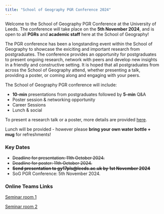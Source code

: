---
title: "School of Geography PGR Conference 2024"
---

Welcome to the School of Geography PGR Conference at the University of Leeds. The conference will take place on the **5th November 2024**, and is open to all **PGRs** and **academic staff** here at the School of Geography!

The PGR conference has been a longstanding event within the School of Geography to showcase the exiciting and important research from postgraduates. The conference provides an opportunity for postgraduates to present ongoing research, network with peers and develop new insights in a friendly and constructive setting. It is hoped that all postgraduates from across the School of Geography attend, whether presenting a talk, providing a poster, or coming along and engaging with your peers.

The School of Geography PGR conference will include:

-   **10-min** presentations from postgraduates followed by **5-min** Q&A
-   Poster session & networking opportunity
-   Career Sessions
-   Lunch & social

To present a research talk or a poster, more details are provided [here](Presentation.qmd).

Lunch will be provided - however please **bring your own water bottle + mug** for refreshments!

### Key Dates

-   ~~Deadline for presentation: 11th October 2024.~~
-   ~~Deadline for poster: 11th October 2024.~~
-   ~~**Send presentation to gy17pls\@leeds.ac.uk by 1st November 2024**~~
-   SoG PGR Conference: 5th November 2024.

### Online Teams Links

[Seminar room 1](https://teams.microsoft.com/l/meetup-join/19%3ameeting_OWE2YWQ0MjctM2UyMS00M2RlLTljZTktZjBhNjdhMDdiODQ1%40thread.v2/0?context=%7b%22Tid%22%3a%22bdeaeda8-c81d-45ce-863e-5232a535b7cb%22%2c%22Oid%22%3a%22e00978be-e503-49b1-931a-507f7901b187%22%7d)

[Seminar room 2](https://teams.microsoft.com/l/meetup-join/19%3ameeting_NThmNGVkNTMtZGFjZC00Nzc1LWIwYWEtODU4ZTc1ZWE3ZDdk%40thread.v2/0?context=%7b%22Tid%22%3a%22bdeaeda8-c81d-45ce-863e-5232a535b7cb%22%2c%22Oid%22%3a%22e00978be-e503-49b1-931a-507f7901b187%22%7d)
